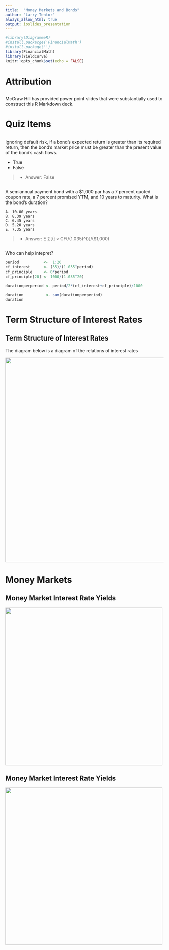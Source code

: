 ```yaml
---
title:  "Money Markets and Bonds"
author: "Larry Tentor"
always_allow_html: true
output: ioslides_presentation
---
```


```r
#library(DiagrammeR)
#install.packacge('FinancialMath')
#install.package('')
library(FinancialMath)
library(YieldCurve)
knitr::opts_chunk$set(echo = FALSE)
```

# Attribution

##  {.flexbox .vcenter}

McGraw Hill has provided power point slides that were substantially used to construct this R Markdown deck.

# Quiz Items

##

Ignoring default risk, if a bond's expected return is greater than its required return, then the bond's market price must be greater than the present value of the bond's cash flows.

* True
* False

> - Answer: False

##
A semiannual payment bond with a $1,000 par has a 7 percent quoted coupon rate, a 7 percent promised YTM, and 10 years to maturity. What is the bond's duration?

~~~
A. 10.00 years
B. 8.39 years
C. 6.45 years
D. 5.20 years
E. 7.35 years
~~~

> - Answer: E Σ[(t × CFt/(1.035)^t)]/($1,000)

## 

Who can help intepret?

```r

period           <-  1:20
cf_interest      <- (35)/(1.035^period)
cf_principle     <- 0*period
cf_principle[20] <- 1000/(1.035^20)

durationperperiod <- period/2*(cf_interest+cf_principle)/1000

duration          <- sum(durationperperiod)
duration

```


# Term Structure of Interest Rates

## Term Structure of Interest Rates

The diagram below is a diagram of the relations of interest rates

![](../image/YieldCurve.jpg){width=650px}

# Money Markets

## Money Market Interest Rate Yields {.flexbox .vcenter}

![](../image/MoneyMarketYieldCalculations.jpg){height=500px}

## Money Market Interest Rate Yields {.flexbox .vcenter}

![](../image/MoneyMarketYieldCalculations.svg){height=500px}

